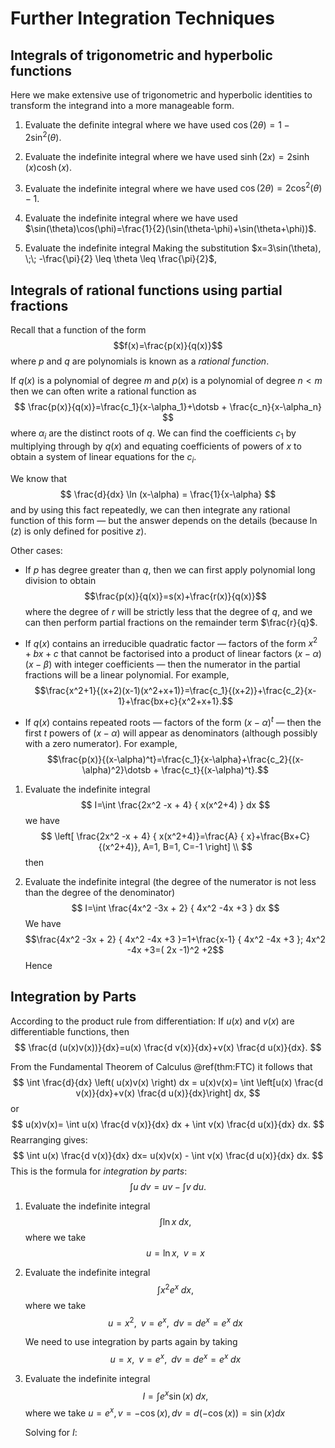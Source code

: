 # Further Integration Techniques

## Integrals of trigonometric and hyperbolic functions

Here we make extensive use of trigonometric and hyperbolic identities to transform the integrand into a more manageable form.

::: {.example #trig name="Integrals using identities"}

1. Evaluate the definite integral
    \begin{align*}
    \int_0^{\pi} \sin^2(x)  dx &=\int_0^{\pi} \frac{1}{2} \left( 1 - \cos(2x) \right)  dx\\
    &= \frac{1}{2} \left[ x - \frac{1}{2}\sin(2x) \right]_0^{\pi}\\
    &= \frac{\pi}{2}\\
    \end{align*}
    where we have used $\cos(2\theta) = 1 - 2 \sin^2(\theta)$.

1. Evaluate the indefinite integral
    \begin{align*}
    \int \sinh(3x)\cosh(3x) dx &= \int \frac{1}{2}\sinh(6x) dx\\
    &=\frac{1}{12}\cosh(6x) + C
    \end{align*}
    where we have used $\sinh(2x)=2\sinh(x)\cosh(x)$.

1. Evaluate  the indefinite integral
    \begin{align*}
    \int  (\sin^2 (x))^2  dx & = \int_0^{\pi} \frac{1}{4} \left( 1 - \cos(2x) \right)^2  dx \\
    & =\int_0^{\pi} \frac{1}{4} \left( 1 - 2\cos(2x) +\cos^2(2x)
    \right)  dx \\
    & =\int_0^{\pi} \frac{1}{4} \left[  1 - 2\cos(2x) +
    \frac{1}{2} \left( 1 - \cos(4x) \right) \right]  dx\\
    & = \frac{1}{4} \left[ \frac{3}{2} x -\sin(2x) + \frac{1}{8}
    \sin(4x) \right]  +C
    \end{align*}
    where we have used $\cos(2\theta)=2\cos^2(\theta)-1$.

1. Evaluate the indefinite integral
    \begin{align*}
    \int  (\sin4x \cos 5x )  dx & = \int \frac{1}{2} \left[ \sin (-x) +\sin 9x \right]  dx \\
    & =\frac{1}{2} \left( \cos(x)  - \frac{1}{9} \cos 9x \right) +C
    \end{align*}
    where we have used $\sin(\theta)\cos(\phi)=\frac{1}{2}(\sin(\theta-\phi)+\sin(\theta+\phi))$.

1. Evaluate the indefinite integral
    \begin{equation*}
    \int \frac{\sqrt{9-x^2}}{x^2}  dx\\
    \end{equation*}
    Making the substitution $x=3\sin(\theta), \;\; -\frac{\pi}{2} \leq \theta \leq \frac{\pi}{2}$,
    \begin{align*}
    \int \frac{\sqrt{9-x^2}}{x^2}  dx & =\int  \frac{\sqrt{9-(3\sin(\theta))^2} }{(3\sin(\theta))^2} d(3\sin(\theta)) \\
    & = \int  \frac{3\cos(\theta)  }{9\sin^2(\theta) }(3\cos(\theta)) d\theta\\
    &= \int  \frac{\cos^2(\theta)  }{\sin^2(\theta) } d \theta \\
    & =  \int  \frac{1- \sin^2(\theta)  }{\sin^2(\theta) } d \theta\\
    & = \int \left(  \frac{1 }{\sin^2(\theta) } -1 \right) d \theta\\
    & =  -\cot(\theta)-\theta+C.
    \end{align*}
:::

## Integrals of rational functions using partial fractions

Recall that a function of the form
$$f(x)=\frac{p(x)}{q(x)}$$
where $p$ and $q$ are polynomials is known as a *rational function*.

If $q(x)$ is a polynomial of degree $m$ and $p(x)$ is a polynomial of degree $n < m$ then we can often write a rational function as
$$
\frac{p(x)}{q(x)}=\frac{c_1}{x-\alpha_1}+\dotsb + \frac{c_n}{x-\alpha_n}
$$
where $\alpha_i$ are the distinct roots of $q$. We can find the coefficients $c_1$ by multiplying through by $q(x)$ and equating coefficients of powers of $x$ to obtain a system of linear equations for the $c_i$.

We know that
$$
\frac{d}{dx} \ln (x-\alpha) = \frac{1}{x-\alpha}
$$
and by using this fact repeatedly, we can then integrate any rational function of this form --- but the answer depends on the details (because $\ln(z)$ is only defined for positive $z$).

Other cases:

* If $p$ has degree greater than $q$, then we can first apply polynomial long division to obtain
$$\frac{p(x)}{q(x)}=s(x)+\frac{r(x)}{q(x)}$$
where the degree of $r$ will be strictly less that the degree of $q$, and we can then perform partial fractions on the remainder term $\frac{r}{q}$.

* If $q(x)$ contains an irreducible quadratic factor --- factors of the form $x^2+bx+c$ that cannot be factorised into a product of linear factors $(x-\alpha)(x-\beta)$ with integer coefficients --- then the numerator in the partial fractions will be a linear polynomial. For example,
$$\frac{x^2+1}{(x+2)(x-1)(x^2+x+1)}=\frac{c_1}{(x+2)}+\frac{c_2}{x-1}+\frac{bx+c}{x^2+x+1}.$$

* If $q(x)$ contains repeated roots --- factors of the form $(x-\alpha)^t$ --- then the first $t$ powers of $(x-\alpha)$ will appear as denominators (although possibly with a zero numerator). For example,
$$\frac{p(x)}{(x-\alpha)^t}=\frac{c_1}{x-\alpha}+\frac{c_2}{(x-\alpha)^2}\dotsb + \frac{c_t}{(x-\alpha)^t}.$$

::: {.example #partfrac name="Integration by partial fractions"}

1. Evaluate  the indefinite integral
    $$
    I=\int  \frac{2x^2 -x + 4} { x(x^2+4) } dx
    $$
    we have
    $$
    \left[ \frac{2x^2 -x + 4} { x(x^2+4)}=\frac{A} { x}+\frac{Bx+C} {(x^2+4)}, A=1, B=1, C=-1 \right] \\
    $$
    then
    \begin{align*}
    I= \int \left[ \frac{1} {x}  + \frac{x-1} {x^2 +4 } \right] \\
    & =\int  \frac{dx} {x} +  \int  \frac{x} {x^2 +4 } dx -\int  \frac{1} {x^2 +4 } dx \\
    & = \ln |x| +\frac{1}{2} \ln (x^2 +4) - \frac{1}{2} \tan^{-1}(x/2)+C
    \end{align*}

1. Evaluate the indefinite integral (the degree of the numerator is not less than the degree of the denominator)
    $$
    I=\int  \frac{4x^2 -3x + 2} { 4x^2 -4x +3 } dx
    $$
    We have
    $$\frac{4x^2 -3x + 2} { 4x^2 -4x +3 }=1+\frac{x-1} { 4x^2 -4x +3 }; 4x^2 -4x +3=( 2x -1)^2 +2$$
    Hence
    \begin{align*}
    I  & =\int \left[ 1+ \frac{x-1} {(2x-1)^2+2 } \right]dx \\
    &= x+ \int \left[ \frac{ (1/2)(2x-1)-(1/2) } {(2x-1)^2+2 } \right] (1/2) d(2x-1) \\
    &= x+\int  \left(\frac{1}{4}  \frac{(2x-1)} {(2x-1)^2+2 } - \frac{1}{4}  \frac{1} {(2x-1)^2+2 } \right)  d(2x-1)\\
    &=x+  \frac{1}{8}  \ln[(2x-1)^2+2] -  \frac{1}{4 \sqrt{2}}\tan^{-1} \frac{2x-1}{ \sqrt{2}} +C
    \end{align*}
:::

## Integration by Parts

According to the product rule from differentiation: If $u(x)$ and $v(x)$ are
differentiable functions, then
$$
\frac{d (u(x)v(x))}{dx}=u(x) \frac{d v(x)}{dx}+v(x) \frac{d u(x)}{dx}.
$$

From the Fundamental Theorem of Calculus \@ref(thm:FTC) it follows that
$$
\int \frac{d}{dx} \left( u(x)v(x) \right) dx = u(x)v(x)= \int \left[u(x) \frac{d v(x)}{dx}+v(x) \frac{d u(x)}{dx}\right] dx,
$$
or
$$
u(x)v(x)=  \int u(x) \frac{d v(x)}{dx} dx + \int  v(x) \frac{d u(x)}{dx} dx.
$$
Rearranging gives:
$$
\int u(x) \frac{d v(x)}{dx} dx= u(x)v(x) - \int  v(x) \frac{d u(x)}{dx} dx.
$$
This is the formula for *integration by parts*:
$$
\int u \; dv = uv - \int  v \; d u.
$$

::: {.example #byparts name="Integration by parts"}

1. Evaluate the indefinite integral
    $$
    \int \ln x \; dx,
    $$
    where we take
    $$
    u=\ln x, \;\; v=x
    $$
    \begin{align*}
    uv - \int  v \; d u &= x \ln x - \int x  d \ln x \\
    & =  x \ln x - \int x \left( \frac{1}{x}  \; d x \right) \\
    & =  x \ln x - \int  \; d x \\
    & =  x \ln x - x +C
    \end{align*}

1. Evaluate the indefinite integral
    $$
    \int x^2 e^x \; dx,
    $$
    where we take
    $$
    u=x^2, \;\; v=e^x, \;\;  dv=d e^x= e^x \; dx
    $$

    \begin{align*}
    uv - \int  v \; d u&= x^2 e^x - \int e^x  d x^2\\
    &=   x^2 e^x - \int e^x  (2x d x) 
    \end{align*}
    We need to use integration by parts again by taking
    $$
    u=x, \;\; v=e^x, \;\;  dv=d e^x= e^x \; dx
    $$
    \begin{align*}
    x^2 e^x -  \left( 2 \int x  d e^x \right)& =   x^2 e^x - \left( 2 x e^x - 2 \int e^x d x \right)
    \\
    & =   x^2 e^x - \left( 2 x e^x - 2 e^x  +C
    \right) 
    \end{align*}

1. Evaluate  the indefinite integral
    $$
    I=\int e^x  \sin(x) \;   dx,
    $$
    where we take $u=e^x, v=-\cos(x), dv= d (-\cos(x))=\sin(x) dx$

    \begin{align*}
    I=uv - \int  v \; d u &= - e^x \cos(x)  + \int \cos(x) e^x  d x  \; \;  \\
    & = - e^x \cos(x)  + \left( \int e^x d \sin(x) \right) \\
    & = - e^x \cos(x)  + \left( \sin(x)  e^x -  \int  \sin  x d e^x\right)  \\
    & = - e^x \cos(x)  + \sin(x)  e^x - I 
    \end{align*}
    Solving for $I$:
    \begin{align*}
    I=\frac{1}{2}(- e^x \cos(x)  +  \sin(x)  e^x) + C 
    \end{align*}

:::
